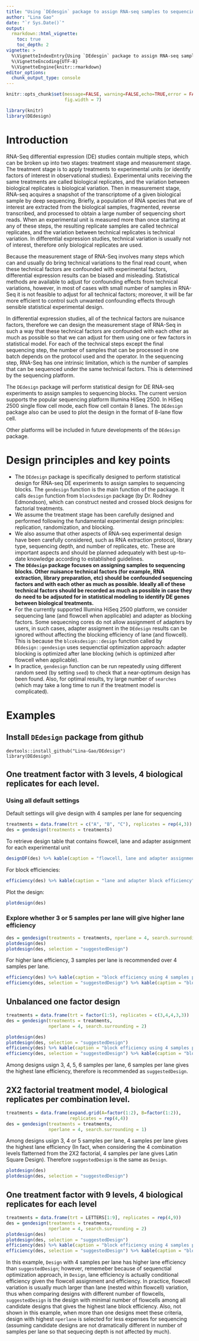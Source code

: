 ```yaml
---
title: "Using `DEdesgin` package to assign RNA-seq samples to sequencing blocks"
author: "Lina Gao"
date: "`r Sys.Date()`"
output: 
  rmarkdown::html_vignette:
    toc: true
    toc_depth: 2
vignette: >
  %\VignetteIndexEntry{Using `DEdesgin` package to assign RNA-seq samples to sequencing blocks}
  %\VignetteEncoding{UTF-8}
  %\VignetteEngine{knitr::rmarkdown}
editor_options: 
  chunk_output_type: console
---
```


```r
knitr::opts_chunk$set(message=FALSE, warning=FALSE,echo=TRUE,error = FALSE, cache = FALSE,
                      fig.width = 7)

library(knitr)
library(DEdesign)
```

# Introduction

RNA-Seq differential expression (DE) studies contain multiple steps, which can be broken up into two stages: treatment stage and measurement stage. The treatment stage is to apply treatments to experimental units (or identify factors of interest in observational studies). Experimental units receiving the same treatments are called biological replicates, and the variation between biological replicates is biological variation. Then in measurement stage, RNA-seq acquires a snapshot of the transcriptome of a given biological sample by deep sequencing. Briefly, a population of RNA species that are of interest are extracted from the biological samples, fragmented, reverse transcribed, and processed to obtain a large number of sequencing short reads. When an experimental unit is measured more than once starting at any of these steps, the resulting replicate samples are called technical replicates, and the variation between technical replicates is technical variation. In differential expression studies, technical variation is usually not of interest, therefore only biological replicates are used.

Because the measurement stage of RNA-Seq involves many steps which can and usually do bring technical variations to the final read count, when these technical factors are confounded with experimental factors, differential expression results can be biased and misleading. Statistical methods are available to adjust for confounding effects from technical variations, however, in most of cases with small number of samples in RNA-Seq it is not feasible to adjust for all technical factors; moreover, it will be far more efficient to control such unwanted confounding effects through sensible statistical experimental design. 

In differential expression studies, all of the technical factors are nuisance factors, therefore we can design the measurement stage of RNA-Seq in such a way that these technical factors are confounded with each other as much as possible so that we can adjust for them using one or few factors in statistical model. For each of the technical steps except the final sequencing step, the number of samples that can be processed in one batch depends on the protocol used and the operator. In the sequencing step, RNA-Seq has one intrinsic limitation, which is the number of samples that can be sequenced under the same technical factors. This is determined by the sequencing platform.

The `DEdesign` package will perform statistical design for DE RNA-seq experiments to assign samples to sequencing blocks. The current version supports the popular sequencing platform Illumina HiSeq 2500. In HiSeq 2500 single flow cell mode, each flow cell contain 8 lanes. The `DEdesign` package also can be used to plot the design in the format of 8-lane flow cell. 

Other platforms will be included in future developments of the `DEdesign` package. 

# Design principles and key points

* The `DEdesign` package is specifically designed to perform statistical design for RNA-seq DE experiments to assign samples to sequencing blocks. The `gendesign` function is the main function of the package. It calls `design` function from `blocksdesign` package (by Dr. Rodney Edmondson), which can construct nested and crossed block designs for factorial treatments.
* We assume the treatment stage has been carefully designed and performed following the fundamental experimental design principles: replication, randomization, and blocking. 
* We also assume that other aspects of RNA-seq experimental design have been carefully considered, such as RNA extraction protocol, library type, sequencing depth, and number of replicates, etc. These are important aspects and should be planned adequately with best up-to-date knowledge according to established guidelines. 
* **The `DEdesign` package focuses on assigning samples to sequencing blocks. Other nuisance technical factors (for example, RNA extraction, library preparation, etc) should be confounded sequencing factors and with each other as much as possible. Ideally all of these technical factors should be recorded as much as possible in case they do need to be adjsuted for in statistical modeling to identify DE genes between biological treatments. **
* For the currently supported Illumina HiSeq 2500 platform, we consider sequencing lane (and flowcell when applicable) and adapter as blocking factors. Some sequecning cores do not allow assignment of adapters by users, in such cases, adapter assigment in the `DEdesign` results can be ignored without affecting the blocking efficiency of lane (and flowcell). This is because the `blcoksdesign::design` function called by `DEdesign::gendesign` uses sequenctial optimization approach: adapter blocking is optimized after lane blocking (which is optimized after flowcell when applicable).
* In practice, `gendesign` function can be run repeatedly using different random seed (by setting `seed`) to check that a near-optimum design has been found. Also, for optimal results, try large number of `searches` (which may take a long time to run if the treatment model is complicated).

# Examples

## Install `DEdesign` package from github

```
devtools::install_github("Lina-Gao/DEdesign")
library(DEdesign)
```


## One treatment factor with 3 levels, 4 biological replicates for each level.

### Using all default settings

Default settings will give design with 4 samples per lane for sequencing
```r
treatments = data.frame(trt = c("A", "B", "C"), replicates = rep(4,3))
des = gendesign(treatments = treatments)
```

To retrieve design table that contains flowcell, lane and adapter assignment for each experimental unit
```r
designDF(des) %>% kable(caption = "flowcell, lane and adapter assignment for each experimental unit")
```

For block efficiencies:
```r
efficiency(des) %>% kable(caption = "lane and adapter block efficiency")
```

Plot the design:
```r
plotdesign(des)
```


### Explore whether 3 or 5 samples per lane will give higher lane efficiency

```r
des = gendesign(treatments = treatments, nperlane = 4, search.surrounding = 1)
plotdesign(des)
plotdesign(des, selection = "suggestedDesign")
```

For higher lane efficiency, 3 samples per lane is recommended over 4 samples per lane.
```r
efficiency(des) %>% kable(caption = "block efficiency using 4 samples per lane")
efficiency(des, selection = "suggestedDesign") %>% kable(caption = "block efficiency using 3 samples per lane")
```


##  Unbalanced one factor design

```r
treatments = data.frame(trt = factor(1:5), replicates = c(3,4,4,3,3))
des = gendesign(treatments = treatments,
                nperlane = 4, search.surrounding = 2)
```

```r
plotdesign(des)
plotdesign(des, selection = "suggestedDesign")
efficiency(des) %>% kable(caption = "block efficiency using 4 samples per lane")
efficiency(des, selection = "suggestedDesign") %>% kable(caption = "block efficiency from suggestedDesign")
```

Among designs usign 3, 4, 5, 6 samples per lane, 6 samples per lane gives the highest lane efficiency, therefore is recommended as `suggestedDesign`.

## 2X2 factorial treatment model, 4 biological replicates per combination level.

```r
treatments = data.frame(expand.grid(A=factor(1:2), B=factor(1:2)), 
                        replicates = rep(4,4))
des = gendesign(treatments = treatments,
                nperlane = 4, search.surrounding = 1)
```

Among designs usign 3, 4 or 5 samples per lane, 4 samples per lane gives the highest lane efficiency (In fact, when considering the 4 combination levels flatterned from the 2X2 factorial, 4 samples per lane gives Latin Square Design). Therefore `suggestedDesign` is the same as `Design`.

```r
plotdesign(des)
plotdesign(des, selection = "suggestedDesign")
```

## One treatment factor with 9 levels, 4 biological replicates for each level

```r
treatments = data.frame(trt = LETTERS[1:9], replicates = rep(4,9))
des = gendesign(treatments = treatments,
                nperlane = 4, search.surrounding = 2)
plotdesign(des)
plotdesign(des, selection = "suggestedDesign")
efficiency(des) %>% kable(caption = "block efficiency using 4 samples per lane")
efficiency(des, selection = "suggestedDesign") %>% kable(caption = "block efficiency from suggestedDesign")
```

In this example, `Design` with 4 samples per lane has higher lane efficiency than `suggestedDesign`; however, rememeber because of sequenctial optimization approach, in `Design`, lane efficiency is actually conditional efficiency given the flowcell assignment and efficiency. In practice, flowcell variation is usually much larger than lane (nested within flowcell) variation, thus when comparing designs with different number of flowcells, `suggestedDesign` is the design with minimal number of flowcells among all candidate designs that gives the highest lane block efficiency. Also, not shown in this example, when more than one designs meet these criteria, design with highest `nperlane` is selected for less expenses for sequencing (assuming candidate designs are not dramatically different in number of samples per lane so that sequecing depth is not affected by much).  



